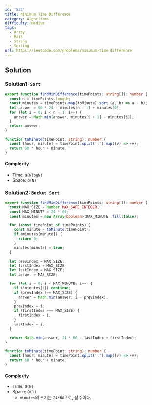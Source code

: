 ```yaml
---
id: '539'
title: Minimum Time Difference
category: Algorithms
difficulty: Medium
tags:
  - Array
  - Math
  - String
  - Sorting
url: https://leetcode.com/problems/minimum-time-difference
---
```


## Solution

### Solution1: `Sort`

```typescript filename="solution.ts" copy
export function findMinDifference(timePoints: string[]): number {
  const n = timePoints.length;
  const minutes = timePoints.map(toMinute).sort((a, b) => a - b);
  let answer = 60 * 24 - minutes[n - 1] + minutes[0];
  for (let i = 0; i < n - 1; i++) {
    answer = Math.min(answer, minutes[i + 1] - minutes[i]);
  }
  return answer;
}

function toMinute(timePoint: string): number {
  const [hour, minute] = timePoint.split(':').map((v) => +v);
  return 60 * hour + minute;
}
```

#### Complexity

- Time: `O(NlogN)`
- Space: `O(N)`

### Solution2: `Bucket Sort`

```typescript filename="solution.ts" copy
export function findMinDifference(timePoints: string[]): number {
  const MAX_SIZE = Number.MAX_SAFE_INTEGER;
  const MAX_MINUTE = 24 * 60;
  const minutes = new Array<boolean>(MAX_MINUTE).fill(false);

  for (const timePoint of timePoints) {
    const minute = toMinute(timePoint);
    if (minutes[minute]) {
      return 0;
    }
    minutes[minute] = true;
  }

  let prevIndex = MAX_SIZE;
  let firstIndex = MAX_SIZE;
  let lastIndex = MAX_SIZE;
  let answer = MAX_SIZE;

  for (let i = 0; i < MAX_MINUTE; i++) {
    if (!minutes[i]) continue;
    if (prevIndex !== MAX_SIZE) {
      answer = Math.min(answer, i - prevIndex);
    }
    prevIndex = i;
    if (firstIndex === MAX_SIZE) {
      firstIndex = i;
    }
    lastIndex = i;
  }

  return Math.min(answer, 24 * 60 - lastIndex + firstIndex);
}

function toMinute(timePoint: string): number {
  const [hour, minute] = timePoint.split(':').map((v) => +v);
  return 60 * hour + minute;
}
```

#### Complexity

- Time: `O(N)`
- Space: `O(1)`
  - `minutes`의 크기는 `24*60`으로, 상수이다.
